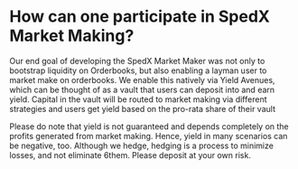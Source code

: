 # How can one participate in SpedX Market Making?

Our end goal of developing the SpedX Market Maker was not only to bootstrap liquidity on Orderbooks, but also enabling a layman user
to market make on orderbooks. We enable this natively via Yield Avenues, which can be thought of as a vault that users can deposit into and earn yield.
Capital in the vault will be routed to market making via different strategies and users get yield based on the pro-rata share of their vault

Please do note that yield is not guaranteed and depends completely on the profits generated from market making. Hence, yield in many scenarios
can be negative, too. Although we hedge, hedging is a process to minimize losses, and not eliminate 6them. Please deposit at your own risk.
